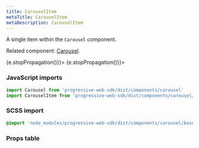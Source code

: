 ```yaml
---
title: CarouselItem
metaTitle: CarouselItem
metaDescription: CarouselItem
---
```



<div class="component-intro">

A single item within the `Carousel` component.

Related component: [Carousel](Carousel).

</div>

<div onClick={(e) => {e.stopPropagation()}}>
<Tabs activeIndex={0} className="devcenter">
<TabsPanel title="Code" onClick={(e) => {e.stopPropagation()}}>

### JavaScript imports

```jsx
import Carousel from 'progressive-web-sdk/dist/components/carousel'
import CarouselItem from 'progressive-web-sdk/dist/components/carousel/carousel-item'
```

### SCSS import

```scss
@import 'node_modules/progressive-web-sdk/dist/components/carousel/base';
```

### Props table

<PropsTable propMetaData={props.componentMetadata.childrenComponentProp} />

</TabsPanel>
</Tabs>
</div>
